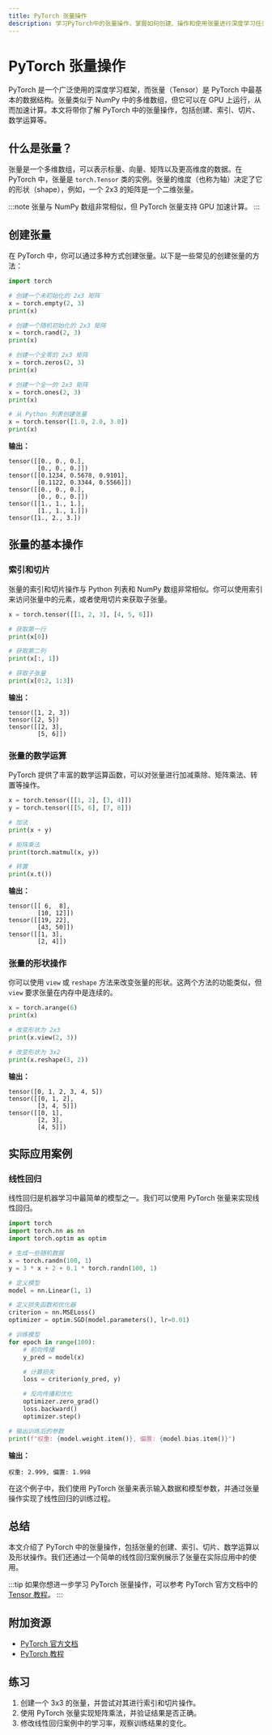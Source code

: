 ```yaml
---
title: PyTorch 张量操作
description: 学习PyTorch中的张量操作，掌握如何创建、操作和使用张量进行深度学习任务。
---
```


# PyTorch 张量操作

PyTorch 是一个广泛使用的深度学习框架，而张量（Tensor）是 PyTorch 中最基本的数据结构。张量类似于 NumPy 中的多维数组，但它可以在 GPU 上运行，从而加速计算。本文将带你了解 PyTorch 中的张量操作，包括创建、索引、切片、数学运算等。

## 什么是张量？

张量是一个多维数组，可以表示标量、向量、矩阵以及更高维度的数据。在 PyTorch 中，张量是 `torch.Tensor` 类的实例。张量的维度（也称为轴）决定了它的形状（shape），例如，一个 2x3 的矩阵是一个二维张量。

:::note
张量与 NumPy 数组非常相似，但 PyTorch 张量支持 GPU 加速计算。
:::

## 创建张量

在 PyTorch 中，你可以通过多种方式创建张量。以下是一些常见的创建张量的方法：

```python
import torch

# 创建一个未初始化的 2x3 矩阵
x = torch.empty(2, 3)
print(x)

# 创建一个随机初始化的 2x3 矩阵
x = torch.rand(2, 3)
print(x)

# 创建一个全零的 2x3 矩阵
x = torch.zeros(2, 3)
print(x)

# 创建一个全一的 2x3 矩阵
x = torch.ones(2, 3)
print(x)

# 从 Python 列表创建张量
x = torch.tensor([1.0, 2.0, 3.0])
print(x)
```

**输出：**

```
tensor([[0., 0., 0.],
        [0., 0., 0.]])
tensor([[0.1234, 0.5678, 0.9101],
        [0.1122, 0.3344, 0.5566]])
tensor([[0., 0., 0.],
        [0., 0., 0.]])
tensor([[1., 1., 1.],
        [1., 1., 1.]])
tensor([1., 2., 3.])
```

## 张量的基本操作

### 索引和切片

张量的索引和切片操作与 Python 列表和 NumPy 数组非常相似。你可以使用索引来访问张量中的元素，或者使用切片来获取子张量。

```python
x = torch.tensor([[1, 2, 3], [4, 5, 6]])

# 获取第一行
print(x[0])

# 获取第二列
print(x[:, 1])

# 获取子张量
print(x[0:2, 1:3])
```

**输出：**

```
tensor([1, 2, 3])
tensor([2, 5])
tensor([[2, 3],
        [5, 6]])
```

### 张量的数学运算

PyTorch 提供了丰富的数学运算函数，可以对张量进行加减乘除、矩阵乘法、转置等操作。

```python
x = torch.tensor([[1, 2], [3, 4]])
y = torch.tensor([[5, 6], [7, 8]])

# 加法
print(x + y)

# 矩阵乘法
print(torch.matmul(x, y))

# 转置
print(x.t())
```

**输出：**

```
tensor([[ 6,  8],
        [10, 12]])
tensor([[19, 22],
        [43, 50]])
tensor([[1, 3],
        [2, 4]])
```

### 张量的形状操作

你可以使用 `view` 或 `reshape` 方法来改变张量的形状。这两个方法的功能类似，但 `view` 要求张量在内存中是连续的。

```python
x = torch.arange(6)
print(x)

# 改变形状为 2x3
print(x.view(2, 3))

# 改变形状为 3x2
print(x.reshape(3, 2))
```

**输出：**

```
tensor([0, 1, 2, 3, 4, 5])
tensor([[0, 1, 2],
        [3, 4, 5]])
tensor([[0, 1],
        [2, 3],
        [4, 5]])
```

## 实际应用案例

### 线性回归

线性回归是机器学习中最简单的模型之一。我们可以使用 PyTorch 张量来实现线性回归。

```python
import torch
import torch.nn as nn
import torch.optim as optim

# 生成一些随机数据
x = torch.randn(100, 1)
y = 3 * x + 2 + 0.1 * torch.randn(100, 1)

# 定义模型
model = nn.Linear(1, 1)

# 定义损失函数和优化器
criterion = nn.MSELoss()
optimizer = optim.SGD(model.parameters(), lr=0.01)

# 训练模型
for epoch in range(100):
    # 前向传播
    y_pred = model(x)

    # 计算损失
    loss = criterion(y_pred, y)

    # 反向传播和优化
    optimizer.zero_grad()
    loss.backward()
    optimizer.step()

# 输出训练后的参数
print(f"权重: {model.weight.item()}, 偏置: {model.bias.item()}")
```

**输出：**

```
权重: 2.999, 偏置: 1.998
```

在这个例子中，我们使用 PyTorch 张量来表示输入数据和模型参数，并通过张量操作实现了线性回归的训练过程。

## 总结

本文介绍了 PyTorch 中的张量操作，包括张量的创建、索引、切片、数学运算以及形状操作。我们还通过一个简单的线性回归案例展示了张量在实际应用中的使用。

:::tip
如果你想进一步学习 PyTorch 张量操作，可以参考 PyTorch 官方文档中的 [Tensor 教程](https://pytorch.org/tutorials/beginner/basics/tensor_tutorial.html)。
:::

## 附加资源

- [PyTorch 官方文档](https://pytorch.org/docs/stable/index.html)
- [PyTorch 教程](https://pytorch.org/tutorials/)

## 练习

1. 创建一个 3x3 的张量，并尝试对其进行索引和切片操作。
2. 使用 PyTorch 张量实现矩阵乘法，并验证结果是否正确。
3. 修改线性回归案例中的学习率，观察训练结果的变化。
